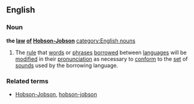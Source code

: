 ==English==
{{wikipedia|Hobson-Jobson}}
===Noun===
'''the [[law]] [[of]] [[Hobson-Jobson]]''' {{context|singulare tantum}}[[category:English nouns]]
#The [[rule]] that [[word]]s or [[phrase]]s [[borrow]]ed between [[language]]s will be [[modify|modified]] in their [[pronunciation]] as necessary to [[conform]] to the [[set]] of [[sound]]s used by the borrowing language.
===Related terms===
*[[Hobson-Jobson]], [[hobson-jobson]]